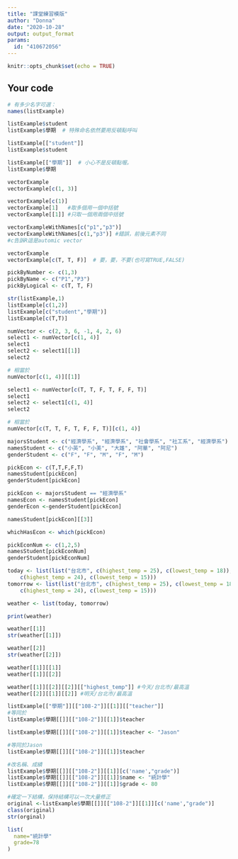 ---
title: "課堂練習模版"
author: "Donna"
date: "2020-10-28"
output: output_format
params:
  id: "410672056"
---

```{r setup, include=FALSE}
knitr::opts_chunk$set(echo = TRUE)
```

## Your code

```{r}
# 有多少名字可選：
names(listExample)
```

```{r}
listExample$student
listExample$學期  # 特殊命名依然要用反頓點呼叫
```

```{r}
listExample[["student"]]
listExample$student

listExample[["學期"]]  # 小心不是反頓點喔。
listExample$學期
```

```{r}
vectorExample
vectorExample[c(1, 3)]
```

```{r}
vectorExample[c(1)]
vectorExample[1]   #取多個用一個中括號
vectorExample[[1]] #只取一個用兩個中括號
```


```{r}
vectorExampleWithNames[c("p1","p3")]
vectorExampleWithNames[c(1,"p3")] #錯誤，前後元素不同
#c告訴R這是automic vector
```

```{r}
vectorExample
vectorExample[c(T, T, F)]  # 要，要，不要(也可寫TRUE,FALSE)
```

```{r}
pickByNumber <- c(1,3)
pickByName <- c("P1","P3")
pickByLogical <- c(T, T, F)
```

```{r}
str(listExample,1)
listExample[c(1,2)]
listExample[c("student","學期")]
listExample[c(T,T)]
```
```{r}
numVector <- c(2, 3, 6, -1, 4, 2, 6)
select1 <- numVector[c(1, 4)]
select1
select2 <- select1[[1]]
select2

# 相當於
numVector[c(1, 4)][[1]]
```

```{r}
select1 <- numVector[c(T, T, F, T, F, F, T)]
select1
select2 <- select1[c(1, 4)]
select2

# 相當於
numVector[c(T, T, F, T, F, F, T)][c(1, 4)]
```
```{r}
majorsStudent <- c("經濟學系", "經濟學系", "社會學系", "社工系", "經濟學系")
namesStudent <- c("小英", "小美", "大雄", "阿華", "阿尼")
genderStudent <- c("F", "F", "M", "F", "M")
```

```{r}
pickEcon <- c(T,T,F,F,T)
namesStudent[pickEcon]
genderStudent[pickEcon]
```
```{r}
pickEcon <- majorsStudent == "經濟學系"
namesEcon <- namesStudent[pickEcon]
genderEcon <-genderStudent[pickEcon]
```

```{r}
namesStudent[pickEcon][[3]]
```

```{r}
whichHasEcon <- which(pickEcon)
```

```{r}
pickEconNum <- c(1,2,5)
namesStudent[pickEconNum]
genderStudent[pickEconNum]
```
```{r}
today <- list(list("台北市", c(highest_temp = 25), c(lowest_temp = 18)), list("新北市", 
    c(highest_temp = 24), c(lowest_temp = 15)))
tomorrow <- list(list("台北市", c(highest_temp = 25), c(lowest_temp = 18)), list("新北市", 
    c(highest_temp = 24), c(lowest_temp = 15)))

weather <- list(today, tomorrow)

print(weather)
```
```{r}
weather[[1]]
str(weather[[1]])
```
```{r}
weather[[2]]
str(weather[[2]])
```
```{r}
weather[[1]][[1]]
weather[[1]][[2]]

weather[[1]][[2]][[2]][["highest_temp"]] #今天/台北市/最高溫
weather[[2]][[1]][[2]] #明天/台北市/最高溫
```
```{r}
listExample[["學期"]][["108-2"]][[1]][["teacher"]]
#等同於
listExample$學期[[]][["108-2"]][[1]]$teacher
```

```{r}
listExample$學期[[]][["108-2"]][[1]]$teacher <- "Jason"

#等同於Jason
listExample$學期[[]][["108-2"]][[1]]$teacher

#改名稱、成績
listExample$學期[[]][["108-2"]][[1]][c('name',"grade")]
listExample$學期[[]][["108-2"]][[1]]$name <- "統計學"
listExample$學期[[]][["108-2"]][[1]]$grade <- 80

#確定一下結構，保持結構可以一次大量修正
original <-listExample$學期[[]][["108-2"]][[1]][c('name',"grade")] 
class(original)
str(orginal)

```

```{r}
list(
  name="統計學"
  grade=78
)
```


